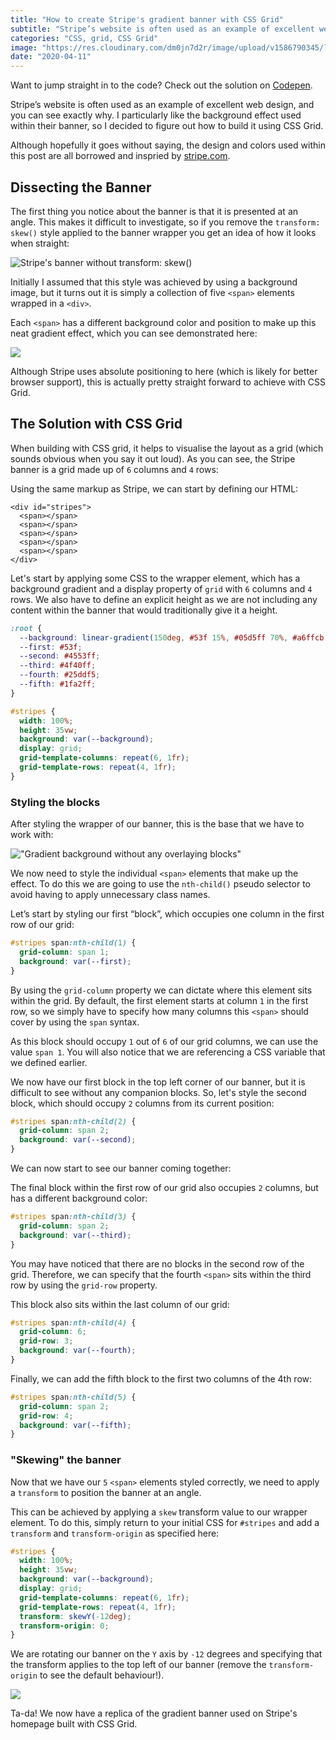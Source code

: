 ```yaml
---
title: "How to create Stripe's gradient banner with CSS Grid"
subtitle: "Stripe’s website is often used as an example of excellent web design, and you can see exactly why. I particularly like the background effect used within their banner so I decided to figure out how to build it using CSS Grid."
categories: "CSS, grid, CSS Grid"
image: "https://res.cloudinary.com/dm0jn7d2r/image/upload/v1586790345/lukebrown.io/stripes-gradient-banner-og.png"
date: "2020-04-11"
---
```



Want to jump straight in to the code? Check out the solution on <a href="https://codepen.io/lukejohnbrown/pen/WNQbMzO" target="_blank">Codepen</a>.

Stripe’s website is often used as an example of excellent web design, and you can see exactly why. I particularly like the background effect used within their banner, so I decided to figure out how to build it using CSS Grid.

<ImageWithCaption imageUrl="https://res.cloudinary.com/dm0jn7d2r/image/upload/v1586680889/lukebrown.io/stripe-banner.png" imageAlt="Screenshot of Stripe's homepage" caption="Banner from the homepage of stripe.com" />

Although hopefully it goes without saying, the design and colors used within this post are all borrowed and inspried by <a href="https://stripe.com">stripe.com</a>.

<Spacer space="4" />

## Dissecting the Banner

The first thing you notice about the banner is that it is presented at an angle. This makes it difficult to investigate, so if you remove the `transform: skew()` style applied to the banner wrapper you get an idea of how it looks when straight:

![Stripe's banner without transform: skew()](https://res.cloudinary.com/dm0jn7d2r/image/upload/v1586683175/lukebrown.io/stripe-banner-straight.png)

Initially I assumed that this style was achieved by using a background image, but it turns out it is simply a collection of five `<span>` elements wrapped in a `<div>`.

Each `<span>` has a different background color and position to make up this neat gradient effect, which you can see demonstrated here:

![](https://res.cloudinary.com/dm0jn7d2r/image/upload/v1586683860/lukebrown.io/banner-spans-outlined.png)

Although Stripe uses absolute positioning to here (which is likely for better browser support), this is actually pretty straight forward to achieve with CSS Grid.

<Spacer space="4" />

## The Solution with CSS Grid

When building with CSS grid, it helps to visualise the layout as a grid (which sounds obvious when you say it out loud). As you can see, the Stripe banner is a grid made up of `6` columns and `4` rows:

<ImageWithCaption imageUrl="https://res.cloudinary.com/dm0jn7d2r/image/upload/v1586692130/lukebrown.io/stripe-banner-grid-min.png" imageAlt="The Stripe banner with a grid overlay" caption="The Stripe banner can be visualised with a 6 x 4 grid" />

Using the same markup as Stripe, we can start by defining our HTML:

```
<div id="stripes">
  <span></span>
  <span></span>
  <span></span>
  <span></span>
  <span></span>
</div>
```

Let's start by applying some CSS to the wrapper element, which has a background gradient and a display property of `grid` with `6` columns and `4` rows. We also have to define an explicit height as we are not including any content within the banner that would traditionally give it a height.

```css
:root {
  --background: linear-gradient(150deg, #53f 15%, #05d5ff 70%, #a6ffcb 94%);
  --first: #53f;
  --second: #4553ff;
  --third: #4f40ff;
  --fourth: #25ddf5;
  --fifth: #1fa2ff;
}

#stripes {
  width: 100%;
  height: 35vw;
  background: var(--background);
  display: grid;
  grid-template-columns: repeat(6, 1fr);
  grid-template-rows: repeat(4, 1fr);
}
```

<Notice title="What is that funky syntax at the start of our CSS?" text="We are using CSS variables to define the gradient background of the banner and the background color of each block." />


<Spacer space="4" />

### Styling the blocks

After styling the wrapper of our banner, this is the base that we have to work with:

!["Gradient background without any overlaying blocks"](https://res.cloudinary.com/dm0jn7d2r/image/upload/v1586682729/lukebrown.io/banner-with-gradient.png)

We now need to style the individual `<span>` elements that make up the effect. To do this we are going to use the `nth-child()` pseudo selector to avoid having to apply unnecessary class names.

Let’s start by styling our first “block”, which occupies one column in the first row of our grid:

```css
#stripes span:nth-child(1) {
  grid-column: span 1;
  background: var(--first);
}
```

By using the `grid-column` property we can dictate where this element sits within the grid. By default, the first element starts at column `1`  in the first row, so we simply have to specify how many columns this `<span>` should cover by using the `span` syntax.

As this block should occupy `1` out of `6` of our grid columns, we can use the value `span 1`. You will also notice that we are referencing a CSS variable that we defined earlier.

We now have our first block in the top left corner of our banner, but it is difficult to see without any companion blocks. So, let's style the second block, which should occupy `2` columns from its current position:

```css
#stripes span:nth-child(2) {
  grid-column: span 2;
  background: var(--second);
}
```

We can now start to see our banner coming together:

<ImageWithCaption imageUrl="https://res.cloudinary.com/dm0jn7d2r/image/upload/v1586692791/lukebrown.io/first-2-blocks.png" imageAlt="Banner with first 2 blocks styled" caption="Two blocks in place, although It doesn't look like much yet..." />

The final block within the first row of our grid also occupies `2` columns, but has a different background color:

```css
#stripes span:nth-child(3) {
  grid-column: span 2;
  background: var(--third);
}
```

<ImageWithCaption imageUrl="https://res.cloudinary.com/dm0jn7d2r/image/upload/v1586789863/lukebrown.io/third-block-stripe.png" caption="We have now styled all three blocks within the first grid row" />

You may have noticed that there are no blocks in the second row of the grid. Therefore, we can specify that the fourth `<span>` sits within the third row by using the `grid-row` property.

This block also sits within the last column of our grid:

```css
#stripes span:nth-child(4) {
  grid-column: 6;
  grid-row: 3;
  background: var(--fourth);
}
```

<ImageWithCaption imageUrl="https://res.cloudinary.com/dm0jn7d2r/image/upload/v1586694409/lukebrown.io/fourth-block-stripe.png" caption="Our fourth block lives in the last column of the third row" />

Finally, we can add the fifth block to the first two columns of the 4th row:

```css
#stripes span:nth-child(5) {
  grid-column: span 2;
  grid-row: 4;
  background: var(--fifth);
}
```

<ImageWithCaption imageUrl="https://res.cloudinary.com/dm0jn7d2r/image/upload/v1586694409/lukebrown.io/fifth-block-stripe.png" caption="The final block occupies 2 columns in the last row" />

<Spacer space="4" />

### "Skewing" the banner

Now that we have our `5` `<span>` elements styled correctly, we need to apply a `transform` to position the banner at an angle.

This can be achieved by applying a `skew` transform value to our wrapper element. To do this, simply return to your initial CSS for `#stripes` and add a `transform` and `transform-origin` as specified here:

```css
#stripes {
  width: 100%;
  height: 35vw;
  background: var(--background);
  display: grid;
  grid-template-columns: repeat(6, 1fr);
  grid-template-rows: repeat(4, 1fr);
  transform: skewY(-12deg);
  transform-origin: 0;
}
```

We are rotating our banner on the `Y` axis by `-12` degrees and specifying that the transform applies to the top left of our banner (remove the `transform-origin` to see the default behaviour!).

![](https://res.cloudinary.com/dm0jn7d2r/image/upload/v1586694409/lukebrown.io/complete-stripe-banner.png)

Ta-da! We now have a replica of the gradient banner used on Stripe's homepage built with CSS Grid.
